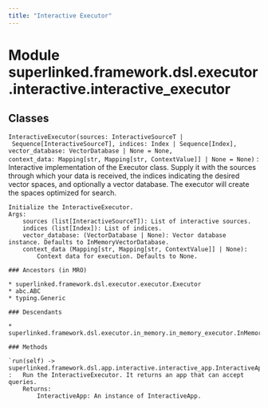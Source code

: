 ```yaml
---
title: "Interactive Executor"
---
```


Module superlinked.framework.dsl.executor.interactive.interactive_executor
==========================================================================

Classes
-------

`InteractiveExecutor(sources: InteractiveSourceT | Sequence[InteractiveSourceT], indices: Index | Sequence[Index], vector_database: VectorDatabase | None = None, context_data: Mapping[str, Mapping[str, ContextValue]] | None = None)`
:   Interactive implementation of the Executor class. Supply it with the sources through which
    your data is received, the indices indicating the desired vector spaces, and optionally a vector database.
    The executor will create the spaces optimized for search.
    
    Initialize the InteractiveExecutor.
    Args:
        sources (list[InteractiveSourceT]): List of interactive sources.
        indices (list[Index]): List of indices.
        vector_database: (VectorDatabase | None): Vector database instance. Defaults to InMemoryVectorDatabase.
        context_data (Mapping[str, Mapping[str, ContextValue]] | None):
            Context data for execution. Defaults to None.

    ### Ancestors (in MRO)

    * superlinked.framework.dsl.executor.executor.Executor
    * abc.ABC
    * typing.Generic

    ### Descendants

    * superlinked.framework.dsl.executor.in_memory.in_memory_executor.InMemoryExecutor

    ### Methods

    `run(self) ‑> superlinked.framework.dsl.app.interactive.interactive_app.InteractiveApp`
    :   Run the InteractiveExecutor. It returns an app that can accept queries.
        Returns:
            InteractiveApp: An instance of InteractiveApp.